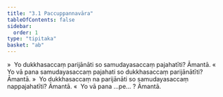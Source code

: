 ```yaml
---
title: "3.1 Paccuppannavāra"
tableOfContents: false
sidebar:
  order: 1
type: "tipitaka"
basket: "ab"
---
```



<DynamicBreadcrumb />

<Division number="165">

<Paragraph number="793">
»  Yo dukkhasaccaṃ parijānāti so samudayasaccaṃ pajahatīti? Āmantā.
</Paragraph>

<Paragraph number="794">
«  Yo vā pana samudayasaccaṃ pajahati so dukkhasaccaṃ parijānātīti? Āmantā.
</Paragraph>

<Paragraph number="795">
»  Yo dukkhasaccaṃ na parijānāti so samudayasaccaṃ nappajahatīti? Āmantā.
</Paragraph>

<Paragraph number="796">
«  Yo vā pana …pe… ? Āmantā.
</Paragraph>
</Division>